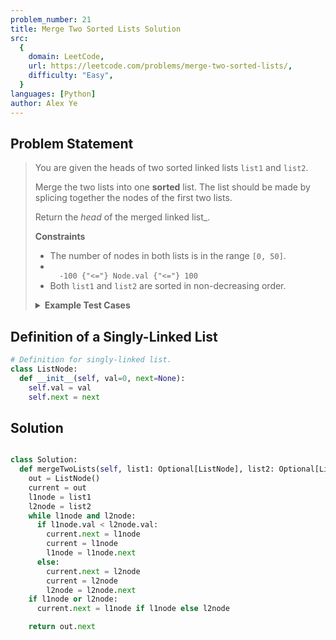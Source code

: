 ```yaml
---
problem_number: 21
title: Merge Two Sorted Lists Solution
src:
  {
    domain: LeetCode,
    url: https://leetcode.com/problems/merge-two-sorted-lists/,
    difficulty: "Easy",
  }
languages: [Python]
author: Alex Ye
---
```


## Problem Statement

<blockquote src={frontmatter.src_url}>

You are given the heads of two sorted linked lists `list1` and `list2`.

Merge the two lists into one **sorted** list. The list should be made by splicing together the nodes of the first two lists.

Return the _head_ of the merged linked list\_.

**Constraints**

- The number of nodes in both lists is in the range `[0, 50]`.
- <code>
    -100 {"<="} Node.val {"<="} 100
  </code>
- Both `list1` and `list2` are sorted in non-decreasing order.

<details>
<summary><strong>Example Test Cases</strong></summary>

**Example 1:**

```
Input: list1 = [1,2,4], list2 = [1,3,4]
Output: [1,1,2,3,4,4]
```

**Example 2:**

```
Input: list1 = [], list2 = []
Output: []
```

**Example 3:**

```
Input: list1 = [], list2 = [0]
Output: [0]
```

</details>
</blockquote>

## Definition of a Singly-Linked List

```python
# Definition for singly-linked list.
class ListNode:
  def __init__(self, val=0, next=None):
    self.val = val
    self.next = next
```

## Solution

```python

class Solution:
  def mergeTwoLists(self, list1: Optional[ListNode], list2: Optional[ListNode]) -> Optional[ListNode]:
    out = ListNode()
    current = out
    l1node = list1
    l2node = list2
    while l1node and l2node:
      if l1node.val < l2node.val:
        current.next = l1node
        current = l1node
        l1node = l1node.next
      else:
        current.next = l2node
        current = l2node
        l2node = l2node.next
    if l1node or l2node:
      current.next = l1node if l1node else l2node

    return out.next
```
